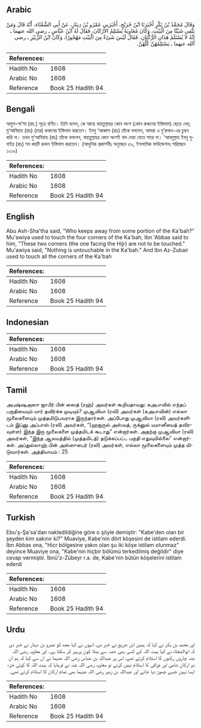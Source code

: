 ## Arabic


<div dir="rtl" lang="ar" style={{fontSize:'larger',backgroundColor:'#f8f9fa',padding:20}}>
وَقَالَ مُحَمَّدُ بْنُ بَكْرٍ أَخْبَرَنَا ابْنُ جُرَيْجٍ، أَخْبَرَنِي عَمْرُو بْنُ دِينَارٍ، عَنْ أَبِي الشَّعْثَاءِ، أَنَّهُ قَالَ وَمَنْ يَتَّقِي شَيْئًا مِنَ الْبَيْتِ، وَكَانَ مُعَاوِيَةُ يَسْتَلِمُ الأَرْكَانَ، فَقَالَ لَهُ ابْنُ عَبَّاسٍ ـ رضى الله عنهما ـ إِنَّهُ لاَ يُسْتَلَمُ هَذَانِ الرُّكْنَانِ‏.‏ فَقَالَ لَيْسَ شَىْءٌ مِنَ الْبَيْتِ مَهْجُورًا، وَكَانَ ابْنُ الزُّبَيْرِ ـ رضى الله عنهما ـ يَسْتَلِمُهُنَّ كُلَّهُنَّ‏.‏
</div>
<div style={{backgroundColor:'#f8f9fa',padding:20, marginBottom: 10}}><table> <thead> <tr> <th>References:</th> <th></th> </tr> </thead> <tbody><tr><td>Hadith No</td><td>1608</td></tr><tr><td>Arabic No</td><td>1608</td></tr><tr><td>Reference</td><td>Book 25 Hadith 94</td></tr></tbody></table></div>

## Bengali


<div dir="ltr" lang="bn" style={{fontSize:'larger',backgroundColor:'#f8f9fa',padding:20}}>
আবুশ-শা‘সা (রহ.) সূত্রে বর্ণিত। তিনি বলেন, কে আছে বায়তুল্লাহর কোন অংশ (কোন রুকনের ইস্তিলাম) ছেড়ে দেয়; মু‘আবিয়াহ (রাঃ) (চার) রুকনের ইস্তিলাম করতেন। ইবনু ‘আব্বাস (রাঃ) তাঁকে বললেন, আমরা এ দু’রুকন-এর চুম্বন করি না। তখন মু‘আবিয়াহ (রাঃ) তাঁকে বললেন, বায়তুল্লাহর কোন অংশই বাদ দেয়া যেতে পারে না। ‘আবদুল্লাহ ইবনু যুবাইর (রাঃ) সব কয়টি রুকন ইস্তিলাম করতেন। (আধুনিক প্রকাশনীঃ অনুচ্ছেদ ৫৯, ইসলামিক ফাউন্ডেশনঃ পরিচ্ছেদ ১০১৯)
</div>
<div style={{backgroundColor:'#f8f9fa',padding:20, marginBottom: 10}}><table> <thead> <tr> <th>References:</th> <th></th> </tr> </thead> <tbody><tr><td>Hadith No</td><td>1608</td></tr><tr><td>Arabic No</td><td>1608</td></tr><tr><td>Reference</td><td>Book 25 Hadith 94</td></tr></tbody></table></div>

## English


<div dir="ltr" lang="en" style={{fontSize:'larger',backgroundColor:'#f8f9fa',padding:20}}>
Abu Ash-Sha'tha said, "Who keeps away from some portion of the Ka'bah?" Mu'awiya used to touch the four corners of the Ka'bah, Ibn 'Abbas said to him, "These two corners (the one facing the Hijr) are not to be touched." Mu'awiya said, "Nothing is untouchable in the Ka'bah." And Ibn Az-Zubair used to touch all the corners of the Ka'bah
</div>
<div style={{backgroundColor:'#f8f9fa',padding:20, marginBottom: 10}}><table> <thead> <tr> <th>References:</th> <th></th> </tr> </thead> <tbody><tr><td>Hadith No</td><td>1608</td></tr><tr><td>Arabic No</td><td>1608</td></tr><tr><td>Reference</td><td>Book 25 Hadith 94</td></tr></tbody></table></div>

## Indonesian


<div dir="ltr" lang="id" style={{fontSize:'larger',backgroundColor:'#f8f9fa',padding:20}}>

</div>
<div style={{backgroundColor:'#f8f9fa',padding:20, marginBottom: 10}}><table> <thead> <tr> <th>References:</th> <th></th> </tr> </thead> <tbody><tr><td>Hadith No</td><td>1608</td></tr><tr><td>Arabic No</td><td>1608</td></tr><tr><td>Reference</td><td>Book 25 Hadith 94</td></tr></tbody></table></div>

## Tamil


<div dir="ltr" lang="ta" style={{fontSize:'larger',backgroundColor:'#f8f9fa',padding:20}}>
அபுஷ்ஷஅஸா ஜாபிர் பின் ஸைத் (ரஹ்) அவர்கள் கூறியதாவது: கஅபாவில் எந்தப் பகுதியையும் யார் தவிர்க்க முடியும்? முஆவியா (ரலி) அவர்கள் (கஅபாவின்) எல்லா மூலைகளையும் முத்தமிடுபவராக இருந்தார்கள். அப்போது முஆவியா (ரலி) அவர்களிடம் இப்னு அப்பாஸ் (ரலி) அவர்கள், “(ஹஜருல் அஸ்வத், ருக்னுல் யமானீயைத் தவிரவுள்ள) இந்த இரு மூலைகளை முத்தமிடக் கூடாது” என்றார்கள். அதற்கு முஆவியா (ரலி) அவர்கள், “இந்த ஆலயத்தில் (முத்தமிடத்) தடுக்கப்பட்ட பகுதி எதுவுமில்லை” என்றார்கள். அப்துல்லாஹ் பின் அஸ்ஸுபைர் (ரலி) அவர்கள், எல்லா மூலைகளையும் முத்த மிடுவார்கள். அத்தியாயம் : 25
</div>
<div style={{backgroundColor:'#f8f9fa',padding:20, marginBottom: 10}}><table> <thead> <tr> <th>References:</th> <th></th> </tr> </thead> <tbody><tr><td>Hadith No</td><td>1608</td></tr><tr><td>Arabic No</td><td>1608</td></tr><tr><td>Reference</td><td>Book 25 Hadith 94</td></tr></tbody></table></div>

## Turkish


<div dir="ltr" lang="tr" style={{fontSize:'larger',backgroundColor:'#f8f9fa',padding:20}}>
Ebu'ş-Şa'sa'dan nakledildiğine göre o şöyle demiştir: "Kabe'den olan bir şeyden kim sakınır ki?" Muaviye, Kabe'nin dört köşesini de istilam ederdi. İbn Abbas ona, "Hicr bölgesine yakın olan şu iki köşe istilam olunmaz" deyince Muaviye ona, "Kabe'nin hiçbir bölümü terkedilmiş değildir" diye cevap vermiştir. İbnü'z-Zübeyr r.a. de, Kabe'nin bütün köşelerini istilam ederdi
</div>
<div style={{backgroundColor:'#f8f9fa',padding:20, marginBottom: 10}}><table> <thead> <tr> <th>References:</th> <th></th> </tr> </thead> <tbody><tr><td>Hadith No</td><td>1608</td></tr><tr><td>Arabic No</td><td>1608</td></tr><tr><td>Reference</td><td>Book 25 Hadith 94</td></tr></tbody></table></div>

## Urdu


<div dir="rtl" lang="ur" style={{fontSize:'larger',backgroundColor:'#f8f9fa',padding:20}}>
اور محمد بن بکر نے کہا کہ ہمیں ابن جریج نے خبر دی، انہوں نے کہا مجھ کو عمرو بن دینار نے خبر دی کہ ابوالشعثاء نے کہا بیت اللہ کے کسی بھی حصہ سے بھلا کون پرہیز کر سکتا ہے۔ اور معاویہ رضی اللہ عنہ چاروں رکنوں کا استلام کرتے تھے، اس پر عبداللہ بن عباس رضی اللہ عنہما نے ان سے کہا کہ ہم ان دو ارکان شامی اور عراقی کا استلام نہیں کرتے تو معاویہ رضی اللہ عنہ نے فرمایا کہ بیت اللہ کا کوئی جزء ایسا نہیں جسے چھوڑ دیا جائے اور عبداللہ بن زبیر رضی اللہ عنہما بھی تمام ارکان کا استلام کرتے تھے۔
</div>
<div style={{backgroundColor:'#f8f9fa',padding:20, marginBottom: 10}}><table> <thead> <tr> <th>References:</th> <th></th> </tr> </thead> <tbody><tr><td>Hadith No</td><td>1608</td></tr><tr><td>Arabic No</td><td>1608</td></tr><tr><td>Reference</td><td>Book 25 Hadith 94</td></tr></tbody></table></div>